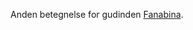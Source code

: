 {{title:Mørkets Frue}}
{{author:Laura Holmegaard}}
{{timestamp:2009-09-19T18:57:18Z}}
{{copyright:Mørkets Frue}}
Anden betegnelse for gudinden [[Fanabina]].